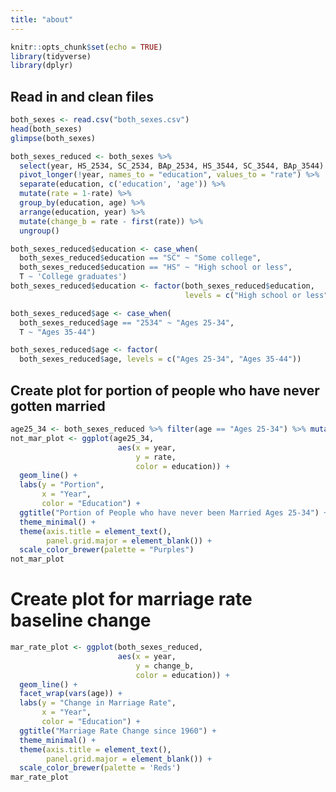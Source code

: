 ```yaml
---
title: "about"
---
```


```r
knitr::opts_chunk$set(echo = TRUE)
library(tidyverse)
library(dplyr)
```

## Read in and clean files 

```r
both_sexes <- read.csv("both_sexes.csv")
head(both_sexes)
glimpse(both_sexes)

both_sexes_reduced <- both_sexes %>%
  select(year, HS_2534, SC_2534, BAp_2534, HS_3544, SC_3544, BAp_3544) %>%
  pivot_longer(!year, names_to = "education", values_to = "rate") %>% 
  separate(education, c('education', 'age')) %>%
  mutate(rate = 1-rate) %>%
  group_by(education, age) %>% 
  arrange(education, year) %>%
  mutate(change_b = rate - first(rate)) %>%
  ungroup()

both_sexes_reduced$education <- case_when(
  both_sexes_reduced$education == "SC" ~ "Some college",
  both_sexes_reduced$education == "HS" ~ "High school or less",
  T ~ 'College graduates')
both_sexes_reduced$education <- factor(both_sexes_reduced$education, 
                                       levels = c("High school or less", "Some college", "College graduates"))

both_sexes_reduced$age <- case_when(
  both_sexes_reduced$age == "2534" ~ "Ages 25-34",
  T ~ "Ages 35-44")

both_sexes_reduced$age <- factor(
  both_sexes_reduced$age, levels = c("Ages 25-34", "Ages 35-44"))  
```

## Create plot for portion of people who have never gotten married
```r
age25_34 <- both_sexes_reduced %>% filter(age == "Ages 25-34") %>% mutate(rate = 1-rate)
not_mar_plot <- ggplot(age25_34,
                        aes(x = year,
                            y = rate,
                            color = education)) +
  geom_line() +
  labs(y = "Portion",
       x = "Year",
       color = "Education") +
  ggtitle("Portion of People who have never been Married Ages 25-34") +
  theme_minimal() +
  theme(axis.title = element_text(),
        panel.grid.major = element_blank()) + 
  scale_color_brewer(palette = "Purples")
not_mar_plot
```



# Create plot for marriage rate baseline change
```r
mar_rate_plot <- ggplot(both_sexes_reduced,
                        aes(x = year,
                            y = change_b,
                            color = education)) +
  geom_line() +
  facet_wrap(vars(age)) +
  labs(y = "Change in Marriage Rate",
       x = "Year",
       color = "Education") +
  ggtitle("Marriage Rate Change since 1960") +
  theme_minimal() +
  theme(axis.title = element_text(),
        panel.grid.major = element_blank()) +
  scale_color_brewer(palette = 'Reds') 
mar_rate_plot
```
